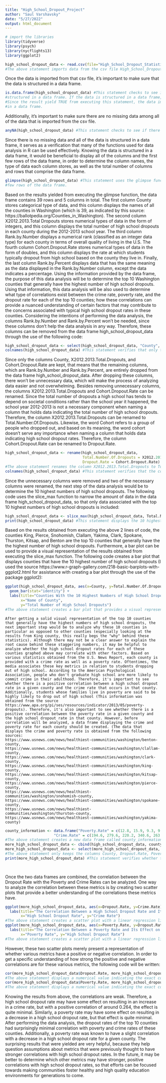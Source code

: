 ---
title: "High_School_Dropout_Project"
author: "Saul Varshavsky"
date: "5/27/2022"
output: html_document
---

```{r}
# import the libraries
library(tidyverse)
library(psych)
library(nycflights13)
library(ggplot2)
```



```{r}
high_school_dropout_data <- read.csv(file="High_School_Dropout_Statistics_By_County_2012-2013_School_Year_5-Year_Cohort_Dropout_Rates.csv")
#The above statement imports data from the csv file High_School_Dropout_Statistics_By_County_2012-2013_School_Year_5-Year_Cohort_Dropout_Rates.
```
Once the data is imported from that csv file, it's important to make sure that the data is structured in a data frame.  
```{r}
is.data.frame(high_school_dropout_data) #This statement checks to see if the data imported from the above csv file is
#structured in a data frame. If the data is structured in a data frame, TRUE is returned; otherwise, FALSE is returned.
#Since the result yield TRUE from executing this statement, the data imported from the above csv file is structured
#in a data frame. 
```
Additionally, it's important to make sure there are no missing data among all of the data that is imported from the csv file.
```{r}
anyNA(high_school_dropout_data) #This statement checks to see if there is missing data among all of the data that is imported from the csv file. If there is missing data, TRUE is returned; otherwise, FALSE is returned. Since the result yielded FALSE from executing this statement, that means there is no missing data among all of the data that is imported from the csv file.
```
Since there is no missing data and all of the data is structured in a data frame, it serves as a verification that many of the functions used for data analysis in R can be used effectively.  Knowing the data is structured in a data frame, it would be beneficial to display all of the columns and the first few rows of the data frame, in order to determine the column names, the type of data each column stores, as well as the total number of columns and rows that comprise the data frame.
```{r}
glimpse(high_school_dropout_data) #This statement uses the glimpse function to display all of the columns and the first 
#few rows of the data frame.
```
Based on the results yielded from executing the glimpse function, the data frame contains 39 rows and 5 columns in total. The first column County stores categorical type of data, and this column displays the names of all the counties in Washington (which is 39, as indicated by this source: https://ballotpedia.org/Counties_in_Washington). The second column X2012.2013.Total Dropouts stores numerical types of data in the form of integers, and this column displays the total number of high school dropouts in each county during the 2012-2013 school year. The third column Rank.by.Number displays a numerical rank (classified as an integer data type) for each county in terms of overall quality of living in the U.S. The fourth column Cohort.Dropout.Rate stores numerical types of data in the form of doubles, and this column displays the rate at which students typically dropout from high school based on the county they live in. Finally, the last column Rank.by.Percent displays data that has the same meaning as the data displayed in the Rank.by.Number column, except the data indicates a percentage. Using the information provided by the data frame, the purpose of this data analysis will be to determine the top 10 Washington counties that generally have the highest number of high school dropouts. Using that information, this data analysis will be also used to determine what type of correlations exist between the crime rate, poverty rate, and the dropout rate for each of the top 10 counties; how these correlations can provide a nuanced understanding of certain factors that may contribute to the concerns associated with typical high school dropout rates in these counties.
  Considering the intentions of performing the data analysis, the columns Rank.by.Number and Rank.by.Percent won't be needed, since these columns don't help the data analysis in any way. Therefore, these columns can be removed from the data frame high_school_dropout_data through the use of the following code: 
```{r}
high_school_dropout_data <- select(high_school_dropout_data, "County", "X2012.2013.Total.Dropouts", "Cohort.Dropout.Rate") #This statement indicates that only the columns County, X2012.2013.Total.Dropouts, and Cohort.Dropout.Rate will be kept in the data frame high_school_dropout_data.
colnames(high_school_dropout_data) #This statement verifies that only the column names specified above are kept in the data frame high_school_dropout_data.
```
Since only the columns County, X2012.2013.Total.Dropouts, and Cohort.Dropout.Rate are kept, that means that the remaining columns, which are Rank.by.Number and Rank.by.Percent, are entirely dropped from the data frame high_school_dropout_data. After dropping these columns, there won't be unnecessary data, which will make the process of analyzing data easier and not overwhelming.
  Besides removing unnecessary columns, the columns X2012.2013.Total.Dropouts and Cohort.Dropout.Rate can be renamed. Since the total number of dropouts a high school has tends to depend on societal conditions rather than the school year it happened, the school year 2012-2013 is not a necessary component when naming a column that holds data indicating the total number of high school dropouts. Therefore, the column X2012.2013.Total.Dropouts can be renamed to Total.Number.Of.Dropouts. Likewise, the word Cohort refers to a group of people who dropped out, and based on its meaning, the word cohort doesn't serve any importance when naming a column that holds data indicating high school dropout rates. Therefore, the column Cohort.Dropout.Rate can be renamed to Dropout.Rate. 
```{r}
high_school_dropout_data <- rename(high_school_dropout_data, 
                                   Total.Number.Of.Dropouts = X2012.2013.Total.Dropouts, 
                                   Dropout.Rate = Cohort.Dropout.Rate)
#The above statement renames the column X2012.2013.Total.Dropouts to Total.Number.Of.Dropouts, as well as the column Cohort.Dropout.Rate to Dropout.Rate.
colnames(high_school_dropout_data) #This statement verifies that the columns X2012.2013.Total.Dropouts and Cohort.Dropout.Rate were renamed as intended.
```
  Since the unnecessary columns were removed and two of the necessary columns were renamed, the next step of the data analysis would be to determine the 10 highest numbers of high school dropouts. The following code uses the slice_max function to narrow the amount of data in the data frame high_school_dropout_data, so that only data associated with the top 10 highest numbers of high school dropouts is included:
```{r}
high_school_dropout_data <- slice_max(high_school_dropout_data, Total.Number.Of.Dropouts, n=10) #This statement uses the slice_max function to determine the top 10 highest numerical values within the column Total.Number.Of.Dropouts.
print(high_school_dropout_data) #This statement displays the 10 highest numerical values determined from the above statement, as well as data values from other columns that correspond to the same rows that contains the 10 highest numerical values.
```

Based on the results obtained from executing the above 2 lines of code, the counties King, Pierce, Snohomish, Clallam, Yakima, Clark, Spokane, Thurston, Kitsap, and Benton are the top 10 counties that generally have the the highest number of high school dropouts. Furthermore, a bar plot can be used to provide a visual representation of the results obtained from executing the slice_max function. The following code creates a bar plot that displays counties that have the 10 highest number of high school dropouts (I used the source https://www.r-graph-gallery.com/218-basic-barplots-with-ggplot2.html for assistance with creating a bar plot through the use of the package ggplot2):
```{r}
ggplot(high_school_dropout_data, aes(x=County, y=Total.Number.Of.Dropouts)) +
  geom_bar(stat="identity") +
  labs(title="Counties With the 10 Highest Numbers of High School Dropouts",
       x="Name of County",
       y="Total Number of High School Dropouts")
#The above statement creates a bar plot that provides a visual representation of the top 10 Washington counties that generally have the highest numbers of high school dropouts. Based on the results, the county King has by far the highest number of high school dropouts compared to the other 9 counties.
```
    After getting a solid visual representation of the top 10 counties that generally have the highest numbers of high school dropouts, the next important step would be to analyze why these 10 counties in particular as opposed to other counties (especially looking at the results from King county, this really begs the "why" behind these statistics). Although there may not be a clear answer to explain the root cause behind these staggering numbers, it may be helpful to analyze whether the high school dropout rates for each of these counties graphed above may correlate with other factors. Based on various statistics obtained from the U.S. News Report, each county is provided with a crime rate as well as a poverty rate. Oftentimes, the media associates these key metrics in relation to students dropping out of high school. According to the American Psychological Association, people who don't graduate high school are more likely to commit crime in their adulthood. Therefore, it's important to see whether there is a positive correlation between a high school dropout rate in a given county and the crime rate that occurs in that county. Additionally, students whose families live in poverty are said to be highly likely to drop out of high school (This information was obtained from the source https://www.apa.org/pi/ses/resources/indicator/2013/05/poverty-dropouts). Therefore, it's also important to see whether there is a positive correlation between the poverty rate in a given county and the high school dropout rate in that county. However, before correlation will be analyzed, a data frame displaying the crime and poverty rate for each county should be created. (The data that displays the crime and poverty rate is obtained from the following sources: 
    https://www.usnews.com/news/healthiest-communities/washington/benton-county,
    https://www.usnews.com/news/healthiest-communities/washington/clallam-county,
    https://www.usnews.com/news/healthiest-communities/washington/clark-county,
    https://www.usnews.com/news/healthiest-communities/washington/king-county,
    https://www.usnews.com/news/healthiest-communities/washington/kitsap-county,
    https://www.usnews.com/news/healthiest-communities/washington/pierce-county,
    https://www.usnews.com/news/healthiest-communities/washington/snohomish-county,
    https://www.usnews.com/news/healthiest-communities/washington/spokane-county,
    https://www.usnews.com/news/healthiest-communities/washington/thurston-county,
    https://www.usnews.com/news/healthiest-communities/washington/yakima-county)
```{r}
county_information <- data.frame("Poverty.Rate" = c(12.8, 15.9, 9.3, 9.6, 9.7, 11.2, 8.1, 14.4, 11.0, 18.2),
                      "Crime.Rate" = c(194.6, 279.6, 220.2, 340.6, 263.2, 457.8, 204.6, 352.8, 237.2, 272.8))
#The above statement creates a new data frame called county_information, which stores data that provides information on the Poverty.Rate and Crime.Rate for each county.
more_high_school_dropout_data <- cbind(high_school_dropout_data, county_information) #This statement combines the data frames high_school_dropout_data and county_information together.
more_high_school_dropout_data <- select(more_high_school_dropout_data, "County", "Dropout.Rate", "Poverty.Rate", "Crime.Rate")
#The above statement only keeps the columns County, Dropout.Rate, Poverty.Rate, and Crime.Rate, since the column Total.Number.Of.Dropouts is not needed anymore. Since it was already determined which 10 counties have the highest numbers of high school dropouts, the column Total.Number.Of.Dropouts serves no purpose anymore.
print(more_high_school_dropout_data) #This statement verifies whether the two data frames were combined, by displaying all of the data from both data frames into one large data frame.

                     
```
  Once the two data frames are combined, the correlation between the Dropout Rate with the Poverty and Crime Rates can be analyzed. One way to analyze the correlation between these metrics is by creating two scatter plots that provide a better understanding of the correlations these metrics have.
```{r}
ggplot(more_high_school_dropout_data, aes(x=Dropout.Rate, y=Crime.Rate)) + geom_point() + geom_smooth(method=lm, se=FALSE) +
  labs(title="The Correlation Between a High School Dropout Rate and Its Effect on a Crime Rate",
       x="High School Dropout Rate", y="Crime Rate")
#The above statement creates a scatter plot with a linear regression line that displays whether a high school dropout rate plays a role in affecting a crime rate. Since the results display a positive correlation, it can be concluded that a high school dropout rate correlates to an increase in a crime rate down the road.
ggplot(more_high_school_dropout_data, aes(x=Poverty.Rate, y=Dropout.Rate)) + geom_point() + geom_smooth(method=lm, se=FALSE) +
  labs(title="The Correlation Between a Poverty Rate and Its Effect on a High School Dropout Rate",
       x="Poverty Rate", y="High School Dropout Rate")
#The above statement creates a scatter plot with a linear regression line that displays whether a poverty rate plays a role in affecting a high school dropout rate. Interestingly, the results appear to be displaying the opposite of what was expected to be found by the APA. Knowing there is instead a negative correlation, it can be concluded that a poverty rate actually correlates to a decrease in a high school dropout rate down the road.
```
However, these two scatter plots merely present a representation of whether various metrics have a positive or negative correlation. In order to get a specific understanding of how strong the positive and negative correlations are for these various metrics, the following code will be written:
```{r}
cor(more_high_school_dropout_data$Dropout.Rate, more_high_school_dropout_data$Crime.Rate)
#The above statement displays a numerical value indicating the exact correlation between a high school dropout rate and a crime rate. Based on the results, there is a positive correlation of around 0.264. 
cor(more_high_school_dropout_data$Poverty.Rate, more_high_school_dropout_data$Dropout.Rate)
#The above statement displays a numerical value indicating the exact correlation between a poverty rate and a high school dropout rate. Based on the results, there is a negative correlation of around -0.263.
```
Knowing the results from above, the correlations are weak. Therefore, a high school dropout rate may have some effect on resulting in an increase in a crime rate, but with a positive correlation of around 0.264, the effect is quite minimal. Similarly, a poverty rate may have some effect on resulting in a decrease in a high school dropout rate, but that effect is quite minimal.
  After performing the data analysis, the dropout rates of the top 10 counties had surprisingly minimal correlation with poverty and crime rates of these counties. Additionally, a poverty rate was known to have a slight correlation with a decrease in a high school dropout rate for a given county. The surprising results that were yielded are very helpful, because they help question assumptions about metrics that were previously thought to have stronger correlations with high school dropout rates. In the future, it may be better to determine which other metrics may have stronger, positive correlations with high school dropout rates, so that efforts can be focused towards making communities foster healthy and high quality education environments for generations to come.